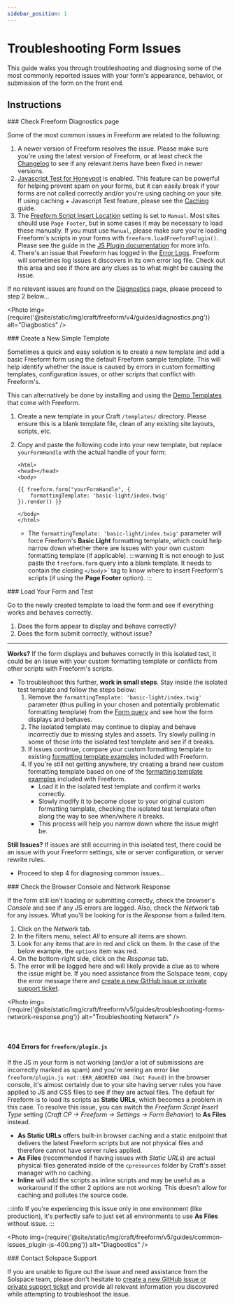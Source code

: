 ```yaml
---
sidebar_position: 1
---
```



# Troubleshooting Form Issues

This guide walks you through troubleshooting and diagnosing some of the most commonly reported issues with your form's appearance, behavior, or submission of the form on the front end.

## Instructions

<VerticalStepWrapper>
<StepMarkdown>
### Check Freeform Diagnostics page

Some of the most common issues in Freeform are related to the following:

1. A newer version of Freeform resolves the issue. Please make sure you're using the latest version of Freeform, or at least check the [Changelog](../../setup/changelog.mdx) to see if any relevant items have been fixed in newer versions.
2. [Javascript Test for Honeypot](../../forms/spam-protection.mdx#freeform-javascript-test) is enabled. This feature can be powerful for helping prevent spam on your forms, but it can easily break if your forms are not called correctly and/or you're using caching on your site. If using caching + Javascript Test feature, please see the [Caching](../../guides/templating/caching-forms.mdx) guide.
3. The [Freeform Script Insert Location](../../configuration/settings.mdx#freeform-javascript-insertion-location) setting is set to `Manual`. Most sites should use `Page Footer`, but in some cases it may be necessary to load these manually. If you must use `Manual`, please make sure you're loading Freeform's scripts in your forms with `freeform.loadFreeformPlugin()`. Please see the guide in the [JS Plugin documentation](../../developer/js-plugin.mdx#loading-freeform-js-manually) for more info.
4. There's an issue that Freeform has logged in the [Error Logs](../../configuration/settings.mdx#error-log). Freeform will sometimes log issues it discovers in its own error log file. Check out this area and see if there are any clues as to what might be causing the issue.

If no relevant issues are found on the [Diagnostics](../../configuration/diagnostics.mdx) page, please proceed to step 2 below...

<Photo
  img={require('@site/static/img/craft/freeform/v4/guides/diagnostics.png')}
  alt="Diagbostics"
/>

</StepMarkdown>
<StepMarkdown>
### Create a New Simple Template

Sometimes a quick and easy solution is to create a new template and add a basic Freeform form using the default Freeform sample template. This will help identify whether the issue is caused by errors in custom formatting templates, configuration issues, or other scripts that conflict with Freeform's.

This can alternatively be done by installing and using the [Demo Templates](../../configuration/demo-templates.mdx) that come with Freeform.

1. Create a new template in your Craft `/templates/` directory. Please ensure this is a blank template file, clean of any existing site layouts, scripts, etc.
2. Copy and paste the following code into your new template, but replace `yourFormHandle` with the actual handle of your form:

   ```twig showLineNumbers
   <html>
   <head></head>
   <body>

   {{ freeform.form("yourFormHandle", {
       formattingTemplate: 'basic-light/index.twig'
   }).render() }}

   </body>
   </html>
   ```

   - The `formattingTemplate: 'basic-light/index.twig'` parameter will force Freeform's **Basic Light** formatting template, which could help narrow down whether there are issues with your own custom formatting template (if applicable).
     :::warning
     It is not enough to just paste the `freeform.form` query into a blank template. It needs to contain the closing `</body`>` tag to know where to insert Freeform's scripts (if using the **Page Footer** option).
     :::

</StepMarkdown>
<StepMarkdown>
### Load Your Form and Test

Go to the newly created template to load the form and see if everything works and behaves correctly.

1. Does the form appear to display and behave correctly?
2. Does the form submit correctly, without issue?

---

**<span class="green">Works?</span>** If the form displays and behaves correctly in this isolated test, it could be an issue with your custom formatting template or conflicts from other scripts with Freeform's scripts.

- To troubleshoot this further, **work in small steps**. Stay inside the isolated test template and follow the steps below:
  1. Remove the `formattingTemplate: 'basic-light/index.twig'` parameter (thus pulling in your chosen and potentially problematic formatting template) from the [Form query](../../templates/queries/form.mdx) and see how the form displays and behaves.
  2. The isolated template may continue to display and behave incorrectly due to missing styles and assets. Try slowly pulling in some of those into the isolated test template and see if it breaks.
  3. If issues continue, compare your custom formatting template to existing [formatting template examples](../../templates/formatting/index.mdx) included with Freeform.
  4. If you're still not getting anywhere, try creating a brand new custom formatting template based on one of the [formatting template examples](../../templates/formatting/index.mdx) included with Freeform.
     - Load it in the isolated test template and confirm it works correctly.
     - Slowly modify it to become closer to your original custom formatting template, checking the isolated test template often along the way to see when/where it breaks.
     - This process will help you narrow down where the issue might be.

**<span class="red">Still Issues?</span>** If issues are still occurring in this isolated test, there could be an issue with your Freeform settings, site or server configuration, or server rewrite rules.

- Proceed to step 4 for diagnosing common issues...

</StepMarkdown>
<StepMarkdown>
### Check the Browser Console and Network Response

If the form still isn't loading or submitting correctly, check the browser's _Console_ and see if any JS errors are logged. Also, check the _Network_ tab for any issues. What you'll be looking for is the _Response_ from a failed item.

1. Click on the _Network_ tab.
2. In the filters menu, select _All_ to ensure all items are shown.
3. Look for any items that are in <span class="red">red</span> and click on them. In the case of the below example, the `options` item was red.
4. On the bottom-right side, click on the _Response_ tab.
5. The error will be logged here and will likely provide a clue as to where the issue might be. If you need assistance from the Solspace team, copy the error message there and [create a new GitHub issue or private support ticket](/support/).

<Photo
  img={require('@site/static/img/craft/freeform/v5/guides/troubleshooting-forms-network-response.png')}
  alt="Troubleshooting Network"
/>

<br />

#### 404 Errors for `freeform/plugin.js`

If the JS in your form is not working (and/or a lot of submissions are incorrectly marked as spam) and you're seeing an error like `freeform/plugin.js net::ERR_ABORTED 404 (Not Found)` in the browser console, it's almost certainly due to your site having server rules you have applied to JS and CSS files to see if they are actual files. The default for Freeform is to load its scripts as **Static URLs**, which becomes a problem in this case. To resolve this issue, you can switch the _Freeform Script Insert Type_ setting (_Craft CP → Freeform → Settings → Form Behavior_) to **As Files** instead.

- **As Static URLs** offers built-in browser caching and a static endpoint that delivers the latest Freeform scripts but are not physical files and therefore cannot have server rules applied.
- **As Files** (recommended if having issues with _Static URLs_) are actual physical files generated inside of the `cpresources` folder by Craft's asset manager with no caching.
- **Inline** will add the scripts as inline scripts and may be useful as a workaround if the other 2 options are not working. This doesn't allow for caching and pollutes the source code.

:::info
If you're experiencing this issue only in one environment (like production), it's perfectly safe to just set all environments to use **As Files** without issue.
:::

<Photo
  img={require('@site/static/img/craft/freeform/v5/guides/common-issues_plugin-js-400.png')}
  alt="Diagbostics"
/>

</StepMarkdown>
<StepMarkdown>
### Contact Solspace Support

If you are unable to figure out the issue and need assistance from the Solspace team, please don't hesitate to [create a new GitHub issue or private support ticket](/support/) and provide all relevant information you discovered while attempting to troubleshoot the issue.

<PrimaryButtonWithLink label="See Support Options" to="/support" />

</StepMarkdown>

</VerticalStepWrapper>
